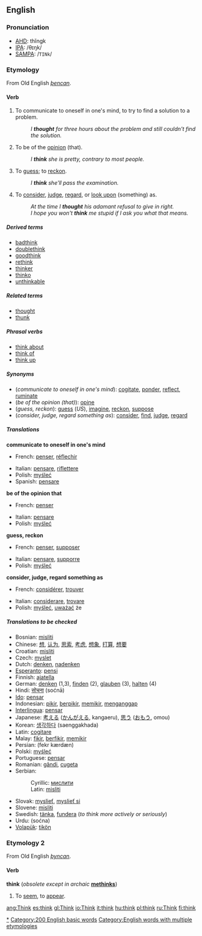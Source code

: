==English==

{{rank|work|too|every|129|think|life|went|back}}

=== Pronunciation ===
*[[w:AHD|AHD]]: thĭngk
*[[w:IPA|IPA]]: /θɪŋk/
*[[w:SAMPA|SAMPA]]: /<tt>TINk</tt>/

===Etymology===
From Old English ''[[þencan]]''.

====Verb====
{{irregverb|'''to think'''|'''[[thinks]]'''|'''[[thought]]'''|'''[[thought]]'''|'''[[thinking]]'''}}
#{{intransitive}} To communicate to oneself in one's mind, to try to find a solution to a problem.
#:''I '''thought''' for three hours about the problem and still couldn't find the solution.''
#{{transitive}} To be of the [[opinion]] (that).
#:''I '''think''' she is pretty, contrary to most people.''
#{{transitive}} To [[guess]]; to [[reckon]].
#:''I '''think''' she'll pass the examination.''
#{{transitive}} To [[consider]], [[judge]], [[regard]], or [[look upon]] (something) as.
#:''At the time I '''thought''' his adamant refusal to give in right.''
#:''I hope you won't '''think''' me stupid if I ask you what that means.''

=====Derived terms=====
*[[badthink]]
*[[doublethink]]
*[[goodthink]]
*[[rethink]]
*[[thinker]]
*[[thinko]]
*[[unthinkable]]

=====Related terms=====
*[[thought]]
*[[thunk]]

=====Phrasal verbs=====
*[[think about]]
*[[think of]]
*[[think up]]

=====Synonyms=====
*(''communicate to oneself in one's mind''): [[cogitate]], [[ponder]], [[reflect]], [[ruminate]]
*(''be of the opinion (that)''): [[opine]]
*(''guess, reckon''): [[guess]] (''US''), [[imagine]], [[reckon]], [[suppose]]
*(''consider, judge, regard something as''): [[consider]], [[find]], [[judge]], [[regard]]

=====Translations=====

'''communicate to oneself in one's mind'''
{{top}}
*French: [[penser]], [[réflechir]]
{{mid}}
*Italian: [[pensare]], [[riflettere]]
*Polish: [[myśleć]]
*Spanish: [[pensar#Spanish|pensare]]
{{bottom}}

'''be of the opinion that'''
{{top}}
*French: [[penser]]
{{mid}}
*Italian: [[pensare]]
*Polish: [[myśleć]]
{{bottom}}

'''guess, reckon'''
{{top}}
*French: [[penser]], [[supposer]]
{{mid}}
*Italian: [[pensare]], [[supporre]]
*Polish: [[myśleć]]
{{bottom}}

'''consider, judge, regard something as'''
{{top}}
*French: [[considérer]], [[trouver]]
{{mid}}
*Italian: [[considerare]], [[trovare]]
*Polish: [[myśleć]], [[uważać]] że
{{bottom}}

=====Translations to be checked=====
<!--Remove this section once all of the translations below have been moved into the tables above.-->
{{checktrans}}
*Bosnian: [[misliti#Bosnian|misliti]]
*Chinese: [[想]], [[认为]], [[思索]], [[考虑]], [[想象]], [[打算]], [[想要]]
*Croatian: [[misliti#Croatian|misliti]]
*Czech: [[myslet]]
*Dutch: [[denken]], [[nadenken]]
*[[Esperanto]]: [[pensi]]
*Finnish: [[ajatella]]
*German: [[denken]] (1,3), [[finden]] (2), [[glauben]] (3), [[halten]] (4)
*Hindi: [[सोचना]] (soćnā)
*[[Ido]]: [[pensar]]
*Indonesian: [[pikir]], [[pikir|berpikir]], [[pikir|memikir]], [[anggap|menganggap]]
*[[Interlingua]]: [[pensar]]
*Japanese: [[考える]] ([[かんがえる]], kangaeru), [[思う]] ([[おもう]], omou)
*Korean: [[생각하다]] (saenggakhada)
*Latin: [[cogitare]]
*Malay: [[fikir]], [[fikir|berfikir]], [[fikir|memikir]]
*Persian: {{FAchar|[[فكر كردن|فِكر كَردَن]]}} (fekr kærdæn)
*Polski: [[myśleć]]
*Portuguese: [[pensar#Portuguese|pensar]]
*Romanian: [[gândi]], [[cugeta]]
*Serbian:
*:Cyrillic: [[мислити#Serbian|мислити]]
*:Latin: [[misliti#Serbian|misliti]]
*Slovak: [[myslieť]], [[myslieť si]]
*Slovene: [[misliti#Slovene|misliti]]
*Swedish: [[tänka]], [[fundera]] (''to think more actively or seriously'')
*Urdu: {{FAchar|[[سوچنا]]}} (soćna)
*[[Volapük]]: [[tikön]]

===Etymology 2===
From Old English ''[[þyncan]]''.

====Verb====
'''think''' (''obsolete except in archaic'' '''[[methinks]]''')
#{{intransitive}} To [[seem]], to [[appear]].

[[Category:Thinking|*]]
[[Category:200 English basic words]]
[[Category:English words with multiple etymologies]]
[[ang:Think]]
[[es:think]]
[[gl:Think]]
[[io:Think]]
[[it:think]]
[[hu:think]]
[[pl:think]]
[[ru:Think]]
[[fi:think]]